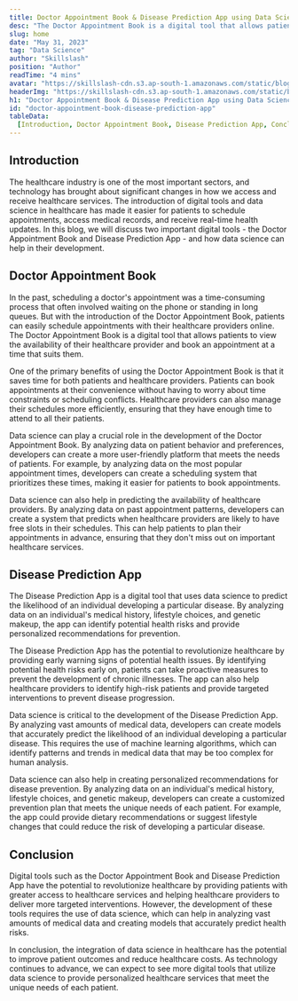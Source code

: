 ```yaml
---
title: Doctor Appointment Book & Disease Prediction App using Data Science - Skillslash
desc: "The Doctor Appointment Book is a digital tool that allows patients to view the availability of their healthcare provider and book an appointment at a time that suits them..."
slug: home
date: "May 31, 2023"
tag: "Data Science"
author: "Skillslash"
position: "Author"
readTime: "4 mins"
avatar: "https://skillslash-cdn.s3.ap-south-1.amazonaws.com/static/blog/avatar-01.webp"
headerImg: "https://skillslash-cdn.s3.ap-south-1.amazonaws.com/static/blog/Doctor-Appointment-Book-%2526-Disease-Prediction-App-using-Data-Science-31-05-2023.webp"
h1: "Doctor Appointment Book & Disease Prediction App using Data Science"
id: "doctor-appointment-book-disease-prediction-app"
tableData:
  [Introduction, Doctor Appointment Book, Disease Prediction App, Conclusion]
---
```


## Introduction

The healthcare industry is one of the most important sectors, and technology has brought about significant changes in how we access and receive healthcare services. The introduction of digital tools and data science in healthcare has made it easier for patients to schedule appointments, access medical records, and receive real-time health updates. In this blog, we will discuss two important digital tools - the Doctor Appointment Book and Disease Prediction App - and how data science can help in their development.

## Doctor Appointment Book

In the past, scheduling a doctor's appointment was a time-consuming process that often involved waiting on the phone or standing in long queues. But with the introduction of the Doctor Appointment Book, patients can easily schedule appointments with their healthcare providers online. The Doctor Appointment Book is a digital tool that allows patients to view the availability of their healthcare provider and book an appointment at a time that suits them.

One of the primary benefits of using the Doctor Appointment Book is that it saves time for both patients and healthcare providers. Patients can book appointments at their convenience without having to worry about time constraints or scheduling conflicts. Healthcare providers can also manage their schedules more efficiently, ensuring that they have enough time to attend to all their patients.

Data science can play a crucial role in the development of the Doctor Appointment Book. By analyzing data on patient behavior and preferences, developers can create a more user-friendly platform that meets the needs of patients. For example, by analyzing data on the most popular appointment times, developers can create a scheduling system that prioritizes these times, making it easier for patients to book appointments.

Data science can also help in predicting the availability of healthcare providers. By analyzing data on past appointment patterns, developers can create a system that predicts when healthcare providers are likely to have free slots in their schedules. This can help patients to plan their appointments in advance, ensuring that they don't miss out on important healthcare services.

## Disease Prediction App

The Disease Prediction App is a digital tool that uses data science to predict the likelihood of an individual developing a particular disease. By analyzing data on an individual's medical history, lifestyle choices, and genetic makeup, the app can identify potential health risks and provide personalized recommendations for prevention.

The Disease Prediction App has the potential to revolutionize healthcare by providing early warning signs of potential health issues. By identifying potential health risks early on, patients can take proactive measures to prevent the development of chronic illnesses. The app can also help healthcare providers to identify high-risk patients and provide targeted interventions to prevent disease progression.

Data science is critical to the development of the Disease Prediction App. By analyzing vast amounts of medical data, developers can create models that accurately predict the likelihood of an individual developing a particular disease. This requires the use of machine learning algorithms, which can identify patterns and trends in medical data that may be too complex for human analysis.

Data science can also help in creating personalized recommendations for disease prevention. By analyzing data on an individual's medical history, lifestyle choices, and genetic makeup, developers can create a customized prevention plan that meets the unique needs of each patient. For example, the app could provide dietary recommendations or suggest lifestyle changes that could reduce the risk of developing a particular disease.

## Conclusion

Digital tools such as the Doctor Appointment Book and Disease Prediction App have the potential to revolutionize healthcare by providing patients with greater access to healthcare services and helping healthcare providers to deliver more targeted interventions. However, the development of these tools requires the use of data science, which can help in analyzing vast amounts of medical data and creating models that accurately predict health risks.

In conclusion, the integration of data science in healthcare has the potential to improve patient outcomes and reduce healthcare costs. As technology continues to advance, we can expect to see more digital tools that utilize data science to provide personalized healthcare services that meet the unique needs of each patient.
